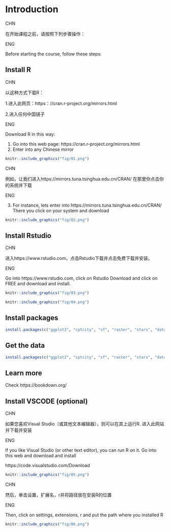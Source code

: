 # Introduction {#intro}

CHN

在开始课程之前，请按照下列步骤操作：

ENG

Before starting the course, follow these steps: 

## Install R

CHN

以这种方式下载R：

1.进入此网页：https：//cran.r-project.org/mirrors.html

2.进入任何中国镜子


ENG

Download R in this way:

1. Go into this web page: https://cran.r-project.org/mirrors.html
2. Enter into any Chinese mirror


```r
knitr::include_graphics("fig/01.png")
```
CHN

例如，让我们进入https://mirrors.tuna.tsinghua.edu.cn/CRAN/
在那里你点击你的系统并下载

ENG 

3. For instance, lets enter into https://mirrors.tuna.tsinghua.edu.cn/CRAN/
There you click on your system and download

```r
knitr::include_graphics("fig/02.png")
```


## Install Rstudio

CHN 

进入https://www.rstudio.com，点击Rstudio下载并点击免费下载并安装。

ENG

Go into https://www.rstudio.com, click on Rstudio Download and click on FREE and download and install.


```r
knitr::include_graphics("fig/03.png")
```


```r
knitr::include_graphics("fig/04.png")
```




## Install packages

```r
install.packages(c("ggplot2", "cptcity", "sf", "raster", "stars", "data.table"))
```




## Get the data

```r
install.packages(c("ggplot2", "cptcity", "sf", "raster", "stars", "data.table"))
```


## Learn more


Check https://bookdown.org/

## Install VSCODE (optional)

CHN

如果您喜欢Visual Studio（或其他文本编辑器），则可以在其上运行R. 进入此网站并下载并安装

ENG 

If you like Visual Studio (or other text editor), you can run R on it. Go into this web and download and install


https://code.visualstudio.com/Download


```r
knitr::include_graphics("fig/05.png")
```


CHN

然后，单击设置，扩展名，r并将路径放在安装R的位置

ENG

Then, click on settings, extensions, r and put the path where you installed R



```r
knitr::include_graphics("fig/06.png")
```

